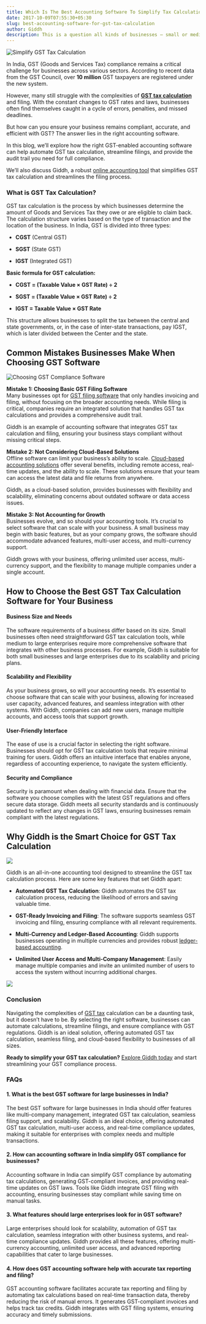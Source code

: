 ```yaml
---
title: Which Is The Best Accounting Software To Simplify Tax Calculation
date: 2017-10-09T07:55:30+05:30
slug: best-accounting-software-for-gst-tax-calculation
author: Giddh
description: This is a question all kinds of businesses — small or medium, large or very large — have been asking since the GST implementation. But before you
---
```


![ Simplify GST Tax Calculation](/img/blog/best-accounting-software-for-gst-tax-calculation/simplify-gst-tax-calculation.jpg)

In India, GST (Goods and Services Tax) compliance remains a critical challenge for businesses across various sectors. According to recent data from the GST Council, over **10 million** GST taxpayers are registered under the new system.

However, many still struggle with the complexities of [**GST tax calculation**](https://giddh.com/in/gst) and filing. With the constant changes to GST rates and laws, businesses often find themselves caught in a cycle of errors, penalties, and missed deadlines.

But how can you ensure your business remains compliant, accurate, and efficient with GST? The answer lies in the right accounting software.

In this blog, we’ll explore how the right GST-enabled accounting software can help automate GST tax calculation, streamline filings, and provide the audit trail you need for full compliance.

We’ll also discuss Giddh, a robust [online accounting tool](https://giddh.com/blog/features-every-online-accounting-software-must-have?page=5) that simplifies GST tax calculation and streamlines the filing process.

### **What is GST Tax Calculation?**

GST tax calculation is the process by which businesses determine the amount of Goods and Services Tax they owe or are eligible to claim back. The calculation structure varies based on the type of transaction and the location of the business. In India, GST is divided into three types:

- **CGST** (Central GST)

- **SGST** (State GST)

- **IGST** (Integrated GST)

**Basic formula for GST calculation:**

- **CGST \= (Taxable Value × GST Rate) ÷ 2**

- **SGST \= (Taxable Value × GST Rate) ÷ 2**

- **IGST \= Taxable Value × GST Rate**

This structure allows businesses to split the tax between the central and state governments, or, in the case of inter-state transactions, pay IGST, which is later divided between the Center and the state.

## Common Mistakes Businesses Make When Choosing GST Software

![Choosing GST Compliance Software](/img/blog/best-accounting-software-for-gst-tax-calculation/choosing-gst-compliance-software.jpg)

**Mistake 1: Choosing Basic GST Filing Software**  
Many businesses opt for [GST filing software](https://giddh.com/blog/gst-compliant-accounting-software-for-businesses) that only handles invoicing and filing, without focusing on the broader accounting needs. While filing is critical, companies require an integrated solution that handles GST tax calculations and provides a comprehensive audit trail.

Giddh is an example of accounting software that integrates GST tax calculation and filing, ensuring your business stays compliant without missing critical steps.

**Mistake 2: Not Considering Cloud-Based Solutions**  
Offline software can limit your business’s ability to scale. [Cloud-based accounting solutions](https://giddh.com/blog/benefits-of-cloud-based-accounting-software?page=2) offer several benefits, including remote access, real-time updates, and the ability to scale. These solutions ensure that your team can access the latest data and file returns from anywhere.

Giddh, as a cloud-based solution, provides businesses with flexibility and scalability, eliminating concerns about outdated software or data access issues.

**Mistake 3: Not Accounting for Growth**  
Businesses evolve, and so should your accounting tools. It’s crucial to select software that can scale with your business. A small business may begin with basic features, but as your company grows, the software should accommodate advanced features, multi-user access, and multi-currency support.

Giddh grows with your business, offering unlimited user access, multi-currency support, and the flexibility to manage multiple companies under a single account.

## How to Choose the Best GST Tax Calculation Software for Your Business

#### **Business Size and Needs**

The software requirements of a business differ based on its size. Small businesses often need straightforward GST tax calculation tools, while medium to large enterprises require more comprehensive software that integrates with other business processes. For example, Giddh is suitable for both small businesses and large enterprises due to its scalability and pricing plans.

#### **Scalability and Flexibility**

As your business grows, so will your accounting needs. It’s essential to choose software that can scale with your business, allowing for increased user capacity, advanced features, and seamless integration with other systems. With Giddh, companies can add new users, manage multiple accounts, and access tools that support growth.

#### **User-Friendly Interface**

The ease of use is a crucial factor in selecting the right software. Businesses should opt for GST tax calculation tools that require minimal training for users. Giddh offers an intuitive interface that enables anyone, regardless of accounting experience, to navigate the system efficiently.

#### **Security and Compliance**

Security is paramount when dealing with financial data. Ensure that the software you choose complies with the latest GST regulations and offers secure data storage. Giddh meets all security standards and is continuously updated to reflect any changes in GST laws, ensuring businesses remain compliant with the latest regulations.

## Why Giddh is the Smart Choice for GST Tax Calculation

[![](/img/blog/best-accounting-software-for-gst-tax-calculation/giddh-home-page-ind.png)](https://giddh.com/in)

Giddh is an all-in-one accounting tool designed to streamline the GST tax calculation process. Here are some key features that set Giddh apart:

- **Automated GST Tax Calculation**: Giddh automates the GST tax calculation process, reducing the likelihood of errors and saving valuable time.

- **GST-Ready Invoicing and Filing**: The software supports seamless GST invoicing and filing, ensuring compliance with all relevant requirements.

- **Multi-Currency and Ledger-Based Accounting**: Giddh supports businesses operating in multiple currencies and provides robust [ledger-based accounting](https://giddh.com/blog/general-ledger?page=1).

- **Unlimited User Access and Multi-Company Management**: Easily manage multiple companies and invite an unlimited number of users to access the system without incurring additional charges.

![](/img/blog/best-accounting-software-for-gst-tax-calculation/cta.jpg)

### **Conclusion**

Navigating the complexities of [GST tax](https://giddh.com/in/gst) calculation can be a daunting task, but it doesn’t have to be. By selecting the right software, businesses can automate calculations, streamline filings, and ensure compliance with GST regulations. Giddh is an ideal solution, offering automated GST tax calculation, seamless filing, and cloud-based flexibility to businesses of all sizes.

**Ready to simplify your GST tax calculation?** [Explore Giddh today](https://giddh.com/in/gst) and start streamlining your GST compliance process.

### **FAQs**

#### **1\. What is the best GST software for large businesses in India?**

The best GST software for large businesses in India should offer features like multi-company management, integrated GST tax calculation, seamless filing support, and scalability. Giddh is an ideal choice, offering automated GST tax calculation, multi-user access, and real-time compliance updates, making it suitable for enterprises with complex needs and multiple transactions.

#### **2\. How can accounting software in India simplify GST compliance for businesses?**

Accounting software in India can simplify GST compliance by automating tax calculations, generating GST-compliant invoices, and providing real-time updates on GST laws. Tools like Giddh integrate GST filing with accounting, ensuring businesses stay compliant while saving time on manual tasks.

#### **3\. What features should large enterprises look for in GST software?**

Large enterprises should look for scalability, automation of GST tax calculation, seamless integration with other business systems, and real-time compliance updates. Giddh provides all these features, offering multi-currency accounting, unlimited user access, and advanced reporting capabilities that cater to large businesses.

#### **4\. How does GST accounting software help with accurate tax reporting and filing?**

GST accounting software facilitates accurate tax reporting and filing by automating tax calculations based on real-time transaction data, thereby reducing the risk of manual errors. It generates GST-compliant invoices and helps track tax credits. Giddh integrates with GST filing systems, ensuring accuracy and timely submissions.
